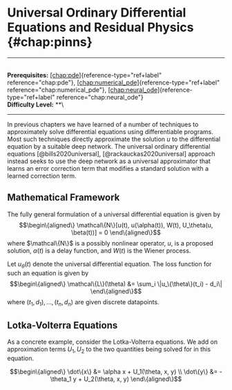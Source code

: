 # Universal Ordinary Differential Equations and Residual Physics \{#chap:pinns\}

------------------------------------------------------------------------

\
**Prerequisites:** [\[chap:pde\]](#chap:pde)\{reference-type="ref+label"
reference="chap:pde"\},
[\[chap:numerical_pde\]](#chap:numerical_pde)\{reference-type="ref+label"
reference="chap:numerical_pde"\},
[\[chap:neural_ode\]](#chap:neural_ode)\{reference-type="ref+label"
reference="chap:neural_ode"\}\
**Difficulty Level:** \*\*\

------------------------------------------------------------------------

In previous chapters we have learned of a number of techniques to
approximately solve differential equations using differentiable
programs. Most such techniques directly approximate the solution $u$ to
the differential equation by a suitable deep network. The universal
ordinary differential equations [@bills2020universal],
[@rackauckas2020universal] approach instead seeks to use the deep
network as a universal approximator that learns an error correction term
that modifies a standard solution with a learned correction term.

## Mathematical Framework

The fully general formulation of a universal differential equation is
given by $$\begin\{aligned\}
    \mathcal\{N\}[u(t), u(\alpha(t)), W(t), U_\theta(u, \beta(t))] = 0
\end\{aligned\}$$ where $\mathcal\{N\}$ is a possibly nonlinear operator,
$u$, is a proposed solution, $\alpha(t)$ is a delay function, and $W(t)$
is the Wiener process.

Let $u_\theta(t)$ denote the universal differential equation. The loss
function for such an equation is given by $$\begin\{aligned\}
    \mathcal\{L\}(\theta) &= \sum_i \|u_\{\theta\}(t_i) - d_i\|
\end\{aligned\}$$ where $(t_1, d_1),\dotsc,(t_n,d_n)$ are given discrete
datapoints.

## Lotka-Volterra Equations

As a concrete example, consider the Lotka-Volterra equations. We add on
approximation terms $U_1, U_2$ to the two quantities being solved for in
this equation.

$$\begin\{aligned\}
    \dot\{x\} &= \alpha x + U_1(\theta, x, y) \\
    \dot\{y\} &= - \theta_1 y + U_2(\theta, x, y)
\end\{aligned\}$$
